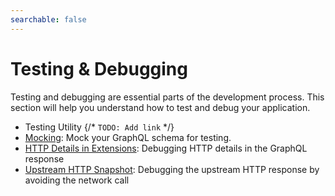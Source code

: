 ```yaml
---
searchable: false
---
```



# Testing & Debugging

Testing and debugging are essential parts of the development process. This section will help you
understand how to test and debug your application.

- Testing Utility {/* `TODO: Add link` */}
- [Mocking](/docs/gateway/features/testing/mocking): Mock your GraphQL schema for testing.
- [HTTP Details in Extensions](/docs/gateway/features/testing/http-details-extensions): Debugging
  HTTP details in the GraphQL response
- [Upstream HTTP Snapshot](/docs/gateway/features/testing/upstream-http-snapshot): Debugging the
  upstream HTTP response by avoiding the network call
